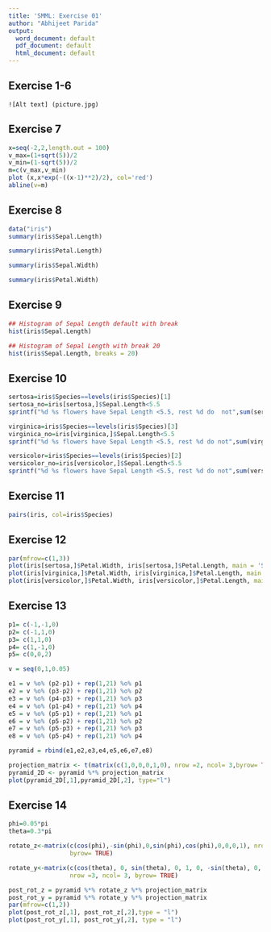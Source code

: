 ```yaml
---
title: 'SMML: Exercise 01'
author: "Abhijeet Parida"
output:
  word_document: default
  pdf_document: default
  html_document: default
---
```


## Exercise 1-6
```
![Alt text] (picture.jpg)
```


## Exercise 7

```r
x=seq(-2,2,length.out = 100)
v_max=(1+sqrt(5))/2
v_min=(1-sqrt(5))/2
m=c(v_max,v_min)
plot (x,x*exp(-((x-1)**2)/2), col='red')
abline(v=m)
```

## Exercise 8

```r
data("iris")
summary(iris$Sepal.Length)

```
```r
summary(iris$Petal.Length)

```
```r
summary(iris$Sepal.Width)


```
```r
summary(iris$Petal.Width)

```

## Exercise 9
```r
## Histogram of Sepal Length default with break
hist(iris$Sepal.Length)
```

```r
## Histogram of Sepal Length with break 20
hist(iris$Sepal.Length, breaks = 20)
```

## Exercise 10
```r
sertosa=iris$Species==levels(iris$Species)[1]
sertosa_no=iris[sertosa,]$Sepal.Length<5.5
sprintf("%d %s flowers have Sepal Length <5.5, rest %d do  not",sum(sertosa_no),levels(iris$Species)[1],50-sum(sertosa_no))
```
```r
virginica=iris$Species==levels(iris$Species)[3]
virginica_no=iris[virginica,]$Sepal.Length<5.5
sprintf("%d %s flowers have Sepal Length <5.5, rest %d do not",sum(virginica_no),levels(iris$Species)[3],50-sum(virginica_no))
```
```r
versicolor=iris$Species==levels(iris$Species)[2]
versicolor_no=iris[versicolor,]$Sepal.Length<5.5
sprintf("%d %s flowers have Sepal Length <5.5, rest %d do not",sum(versicolor_no),levels(iris$Species)[2],50-sum(versicolor_no))
```

## Exercise 11
```r
pairs(iris, col=iris$Species)
```

## Exercise 12
```r
par(mfrow=c(1,3))
plot(iris[sertosa,]$Petal.Width, iris[sertosa,]$Petal.Length, main = 'Sertosa')
plot(iris[virginica,]$Petal.Width, iris[virginica,]$Petal.Length, main = 'Virgnica')
plot(iris[versicolor,]$Petal.Width, iris[versicolor,]$Petal.Length, main = 'Versicolor')

```

## Exercise 13
```r
p1= c(-1,-1,0)
p2= c(-1,1,0)
p3= c(1,1,0)
p4= c(1,-1,0)
p5= c(0,0,2)

v = seq(0,1,0.05)

e1 = v %o% (p2-p1) + rep(1,21) %o% p1
e2 = v %o% (p3-p2) + rep(1,21) %o% p2
e3 = v %o% (p4-p3) + rep(1,21) %o% p3
e4 = v %o% (p1-p4) + rep(1,21) %o% p4
e5 = v %o% (p5-p1) + rep(1,21) %o% p1
e6 = v %o% (p5-p2) + rep(1,21) %o% p2
e7 = v %o% (p5-p3) + rep(1,21) %o% p3
e8 = v %o% (p5-p4) + rep(1,21) %o% p4

pyramid = rbind(e1,e2,e3,e4,e5,e6,e7,e8)

projection_matrix <- t(matrix(c(1,0,0,0,1,0), nrow =2, ncol= 3,byrow= TRUE))
pyramid_2D <- pyramid %*% projection_matrix
plot(pyramid_2D[,1],pyramid_2D[,2], type="l")
```
## Exercise 14
```r
phi=0.05*pi
theta=0.3*pi

rotate_z<-matrix(c(cos(phi),-sin(phi),0,sin(phi),cos(phi),0,0,0,1), nrow =3, ncol= 3,
                 byrow= TRUE)

rotate_y<-matrix(c(cos(theta), 0, sin(theta), 0, 1, 0, -sin(theta), 0, cos(theta)),
                 nrow =3, ncol= 3, byrow= TRUE)

post_rot_z = pyramid %*% rotate_z %*% projection_matrix
post_rot_y = pyramid %*% rotate_y %*% projection_matrix
par(mfrow=c(1,2))
plot(post_rot_z[,1], post_rot_z[,2],type = "l")
plot(post_rot_y[,1], post_rot_y[,2], type = "l")


```